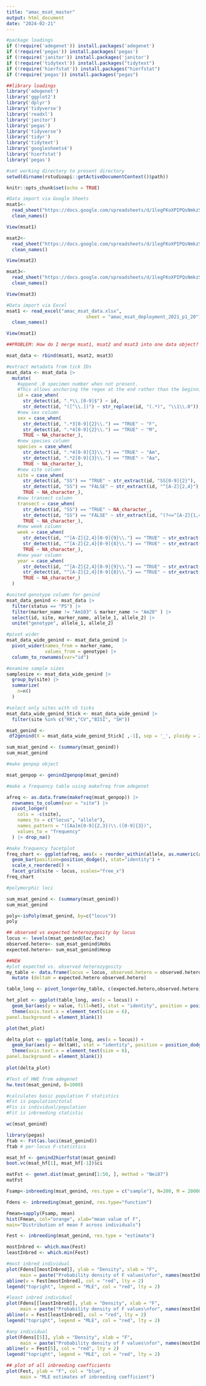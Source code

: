 ```yaml
---
title: "amac_msat_master"
output: html_document
date: "2024-02-21"
---
```


```r

#package loadings
if (!require('adegenet')) install.packages('adegenet')
if (!require('pegas')) install.packages('pegas')
if (!require('janitor')) install.packages('janitor')
if (!require('tidytext')) install.packages("tidytext")
if (!require('hierfstat')) install.packages("hierfstat")
if (!require('pegas')) install.packages("pegas")

##library loadings
library('adegenet')
library('ggplot2')
library('dplyr')
library('tidyverse')
library('readxl')
library('janitor')
library('pegas')
library('tidyverse')
library('tidyr')
library('tidytext')
library('googlesheets4')
library('hierfstat')
library('pegas')

#set working directory to present directory
setwd(dirname(rstudioapi::getActiveDocumentContext()$path))

knitr::opts_chunk$set(echo = TRUE)
```
```r
#Data import via Google Sheets
msat1<-
  read_sheet("https://docs.google.com/spreadsheets/d/1legFKoXPIPQsNmkzSJ16VjrEzXqmFb2xVauIH8cZHYM/edit?usp=sharing", sheet = "amac_msat_deployment_2021_p1_20_91_112_103", col_names = TRUE) |>
  clean_names()

View(msat1)

msat2<-
  read_sheet("https://docs.google.com/spreadsheets/d/1legFKoXPIPQsNmkzSJ16VjrEzXqmFb2xVauIH8cZHYM/edit?usp=sharing", sheet = "amac_msat_deployment_2021_p1_56_19_74_95", col_names = TRUE) |>
  clean_names()

View(msat2)

msat3<-
  read_sheet("https://docs.google.com/spreadsheets/d/1legFKoXPIPQsNmkzSJ16VjrEzXqmFb2xVauIH8cZHYM/edit?usp=sharing", sheet = "amac_msat_deployment_2021_p1_53_119_114_05", col_names = TRUE) |>
  clean_names()

View(msat3)


```
```r
#Data import via Excel
msat1 <- read_excel("amac_msat_data.xlsx", 
                             sheet = "amac_msat_deployment_2021_p1_20") |>
  clean_names()

View(msat1)
```
```r

##PROBLEM: How do I merge msat1, msat2 and msat3 into one data object?  What should it look like?  Name it "msat_data"

msat_data <- rbind(msat1, msat2, msat3)

```
```r
#extract metadata from tick IDs
msat_data <- msat_data |>
  mutate(
    #append .0 specimen number when not present.  
    #This allows anchoring the regex at the end rather than the beginning, so missing transect codes don't break things.
    id = case_when(
      str_detect(id, ".*\\.[0-9]$") ~ id,
      str_detect(id, "([^\\.])") ~ str_replace(id, "(.*)", "\\1\\.0")),
    #new sex column
    sex = case_when(
      str_detect(id, ".*3[0-9]{2}\\.") == "TRUE" ~ "F",
      str_detect(id, ".*4[0-9]{2}\\.") == "TRUE" ~ "M",
      TRUE ~ NA_character_),
    #new species column
    species = case_when(
      str_detect(id, ".*4[0-9]{3}\\.") == "TRUE" ~ "Am", 
      str_detect(id, ".*2[0-9]{3}\\.") == "TRUE" ~ "Aa",
      TRUE ~ NA_character_),
    #new site column
    site = case_when(
      str_detect(id, "SS") == "TRUE" ~ str_extract(id, "SS[0-9]{2}"),
      str_detect(id, "SS") == "FALSE" ~ str_extract(id, "^[A-Z]{2,4}"),
      TRUE ~ NA_character_),
    #new transect column
    transect = case_when(
      str_detect(id, "SS") == "TRUE" ~ NA_character_,
      str_detect(id, "SS") == "FALSE" ~ str_extract(id, "(?<=^[A-Z]{1,4})[0-9]"),
      TRUE ~ NA_character_),
    #new week column
    week = case_when(
      str_detect(id, "^[A-Z]{2,4}[0-9]{9}\\.") == "TRUE" ~ str_extract(id, "(?<=^[A-Z]{2,4}[0-9]{1})[0-9]{2}"),
      str_detect(id, "^[A-Z]{2,4}[0-9]{8}\\.") == "TRUE" ~ str_extract(id, "(?<=^[A-Z]{2,4})[0-9]{2}"),
      TRUE ~ NA_character_),
    #new year column
    year = case_when(
      str_detect(id, "^[A-Z]{2,4}[0-9]{9}\\.") == "TRUE" ~ str_extract(id, "(?<=^[A-Z]{2,4}[0-9]{3})[0-9]{2}"),
      str_detect(id, "^[A-Z]{2,4}[0-9]{8}\\.") == "TRUE" ~ str_extract(id, "(?<=^[A-Z]{2,4}[0-9]{2})[0-9]{2}"),
      TRUE ~ NA_character_)
  )

#united genotype column for genind
msat_data_genind <- msat_data |>
  filter(status == "PS") |>
  filter(marker_name != "Am103" & marker_name != "Am20" ) |>
  select(id, site, marker_name, allele_1, allele_2) |>
  unite("genotype", allele_1, allele_2)

#pivot wider
msat_data_wide_genind <- msat_data_genind |>
  pivot_wider(names_from = marker_name, 
              values_from = genotype) |>
  column_to_rownames(var="id")
```
```r

#examine sample sizes
samplesize <- msat_data_wide_genind |>
  group_by(site) |>
  summarize(
    n=n()
  )

#select only sites with >5 ticks
msat_data_wide_genind_5tick <- msat_data_wide_genind |>
  filter(site %in% c("RR","CV","BISI", "SH"))

msat_genind <- 
 df2genind(X = msat_data_wide_genind_5tick[ ,-1], sep = '_', ploidy = 2,  pop = msat_data_wide_genind_5tick[ ,1], ncode = 3, NA.char = NA)

sum_msat_genind <- (summary(msat_genind))
sum_msat_genind

#make genpop object

msat_genpop <- genind2genpop(msat_genind)
```
```r

#make a frequency table using makefreq from adegenet

afreq <- as.data.frame(makefreq(msat_genpop)) |>
  rownames_to_column(var = "site") |>
  pivot_longer(
    cols = -c(site), 
    names_to = c("locus", "allele"), 
    names_pattern = "([Aa]m[0-9]{2,3})\\.([0-9]{3})",
    values_to = "frequency"
  ) |> drop_na()

#make frequency facetplot
freq_chart <- ggplot(afreq, aes(x = reorder_within(allele, as.numeric(allele),locus), y = frequency)) +      #geom_point()+
  geom_bar(position=position_dodge(), stat="identity") + 
  scale_x_reordered() +
  facet_grid(site ~ locus, scales="free_x")
freq_chart


```
```r
#polymorphic loci

sum_msat_genind <- (summary(msat_genind))
sum_msat_genind

poly<-isPoly(msat_genind, by=c("locus"))
poly

## observed vs expected heterozygosity by locus
locus <- levels(msat_genind@loc.fac)
observed.hetero<- sum_msat_genind$Hobs
expected.hetero<- sum_msat_genind$Hexp 

##NEW
#plot expected vs. observed heterozygosity
my_table <- data.frame(locus = locus, observed.hetero = observed.hetero, expected.hetero = expected.hetero) |>
  mutate (deltaH = expected.hetero-observed.hetero)

table_long <- pivot_longer(my_table, c(expected.hetero,observed.hetero), names_to = "het")

het_plot <- ggplot(table_long, aes(x = locus)) +
  geom_bar(aes(y = value, fill=het), stat = "identity", position = position_dodge()) +
  theme(axis.text.x = element_text(size = 6),
panel.background = element_blank())

plot(het_plot)

delta_plot <- ggplot(table_long, aes(x = locus)) +
  geom_bar(aes(y = deltaH), stat = "identity", position = position_dodge()) +
  theme(axis.text.x = element_text(size = 6),
panel.background = element_blank())
  
plot(delta_plot)

#Test of HWE from adegenet
hw.test(msat_genind, B=1000)
```
```r
#calculates basic population F statistics
#Fst is population/total
#Fis is individual/population
#Fit is inbreeding statistic

wc(msat_genind)

library(pegas)
ftab <- Fst(as.loci(msat_genind))
ftab # per-locus F-statistics

msat_hf <- genind2hierfstat(msat_genind)
boot.vc(msat_hf[1], msat_hf[-1])$ci

matFst <- genet.dist(msat_genind[1:50, ], method = "Nei87")
matFst

```
```r
Fsamp<-inbreeding(msat_genind, res.type = c("sample"), N=200, M = 20000)

Fdens <- inbreeding(msat_genind, res.type="function")

Fmean=sapply(Fsamp, mean)
hist(Fmean, col="orange", xlab="mean value of F",
main="Distribution of mean F across individuals")

Fest <- inbreeding(msat_genind, res.type = "estimate")

mostInbred <- which.max(Fest)
leastInbred <- which.min(Fest)

#most inbred individual
plot(Fdens[[mostInbred]], ylab = "Density", xlab = "F",
     main = paste("Probability density of F values\nfor", names(mostInbred)))
abline(v = Fest[mostInbred], col = "red", lty = 2)
legend("topright", legend = "MLE", col = "red", lty = 2)

#least inbred individual
plot(Fdens[[leastInbred]], ylab = "Density", xlab = "F",
     main = paste("Probability density of F values\nfor", names(mostInbred)))
abline(v = Fest[leastInbred], col = "red", lty = 2)
legend("topright", legend = "MLE", col = "red", lty = 2)

#any individual
plot(Fdens[[5]], ylab = "Density", xlab = "F",
     main = paste("Probability density of F values\nfor", names(mostInbred)))
abline(v = Fest[5], col = "red", lty = 2)
legend("topright", legend = "MLE", col = "red", lty = 2)

## plot of all inbreeding coefficients
plot(Fest, ylab = "F", col = "blue",
     main = "MLE estimates of inbreeding coefficient")


```